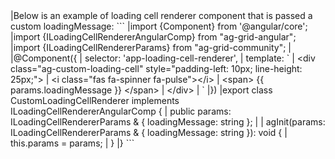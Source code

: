 <framework-specific-section frameworks="angular">
|Below is an example of loading cell renderer component that is passed a custom loadingMessage:
</framework-specific-section>

<framework-specific-section frameworks="angular">
```
|import {Component} from '@angular/core';
|import {ILoadingCellRendererAngularComp} from "ag-grid-angular";
|import {ILoadingCellRendererParams} from "ag-grid-community";
|
|@Component({
|    selector: 'app-loading-cell-renderer',
|    template: `
|      &lt;div class="ag-custom-loading-cell" style="padding-left: 10px; line-height: 25px;">
|        &lt;i class="fas fa-spinner fa-pulse">&lt;/i>
|        &lt;span> {{ params.loadingMessage }} &lt;/span>
|      &lt;/div>
|    `
|})
|export class CustomLoadingCellRenderer implements ILoadingCellRendererAngularComp {
|    public params: ILoadingCellRendererParams & { loadingMessage: string };
|
|    agInit(params: ILoadingCellRendererParams & { loadingMessage: string }): void {
|        this.params = params;
|    }
|}
```
</framework-specific-section>